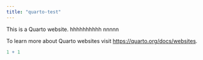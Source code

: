 ```yaml
---
title: "quarto-test"
---
```


This is a Quarto website. hhhhhhhhhh nnnnn

To learn more about Quarto websites visit <https://quarto.org/docs/websites>.

```r
1 + 1
```
